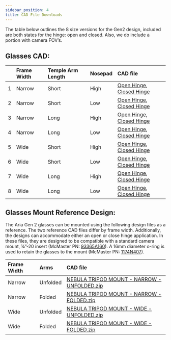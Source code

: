 ```yaml
---
sidebar_position: 4
title: CAD File Downloads
---
```

The table below outlines the 8 size versions for the Gen2 design, included are both states for the hinge: open and closed. Also, we do include a portion with camera FOV’s.

## Glasses CAD:

|  | Frame Width | Temple Arm Length | Nosepad | CAD file |
| :---- | :---- | :---- | :---- | :---- |
| 1 | Narrow | Short | High | [Open Hinge](https://www.projectaria.com/async/sample/download/?bucket=core&filename=ARIA_GEN2_GLASSES_DVT1_NARROW_SHORT_HIGH_UNFOLDED.zip), [Closed Hinge](https://www.projectaria.com/async/sample/download/?bucket=core&filename=ARIA_GEN2_GLASSES_DVT1_NARROW_SHORT_HIGH_FOLDED.zip) |
| 2 | Narrow | Short | Low | [Open Hinge](https://www.projectaria.com/async/sample/download/?bucket=core&filename=ARIA_GEN2_GLASSES_DVT1_NARROW_SHORT_LOW_UNFOLDED.zip), [Closed Hinge](https://www.projectaria.com/async/sample/download/?bucket=core&filename=ARIA_GEN2_GLASSES_DVT1_NARROW_SHORT_LOW_FOLDED.zip) |
| 3 | Narrow | Long | High | [Open Hinge](https://www.projectaria.com/async/sample/download/?bucket=core&filename=ARIA_GEN2_GLASSES_DVT1_NARROW_LONG_HIGH_UNFOLDED.zip), [Closed Hinge](https://www.projectaria.com/async/sample/download/?bucket=core&filename=ARIA_GEN2_GLASSES_DVT1_NARROW_LONG_HIGH_FOLDED.zip) |
| 4 | Narrow | Long | Low | [Open Hinge](https://www.projectaria.com/async/sample/download/?bucket=core&filename=ARIA_GEN2_GLASSES_DVT1_NARROW_LONG_LOW_UNFOLDED.zip), [Closed Hinge](https://www.projectaria.com/async/sample/download/?bucket=core&filename=ARIA_GEN2_GLASSES_DVT1_NARROW_LONG_LOW_FOLDED.zip) |
| 5 | Wide | Short | High | [Open Hinge](https://www.projectaria.com/async/sample/download/?bucket=core&filename=ARIA_GEN2_GLASSES_DVT1_WIDE_SHORT_HIGH_UNFOLDED.zip), [Closed Hinge](https://www.projectaria.com/async/sample/download/?bucket=core&filename=ARIA_GEN2_GLASSES_DVT1_WIDE_SHORT_HIGH_FOLDED.zip) |
| 6 | Wide | Short | Low | [Open Hinge](https://www.projectaria.com/async/sample/download/?bucket=core&filename=ARIA_GEN2_GLASSES_DVT1_WIDE_SHORT_LOW_UNFOLDED.zip), [Closed Hinge](https://www.projectaria.com/async/sample/download/?bucket=core&filename=ARIA_GEN2_GLASSES_DVT1_WIDE_SHORT_LOW_FOLDED.zip) |
| 7 | Wide | Long | High | [Open Hinge](https://www.projectaria.com/async/sample/download/?bucket=core&filename=ARIA_GEN2_GLASSES_DVT1_WIDE_LONG_HIGH_UNFOLDED.zip), [Closed Hinge](https://www.projectaria.com/async/sample/download/?bucket=core&filename=ARIA_GEN2_GLASSES_DVT1_WIDE_LONG_HIGH_FOLDED.zip) |
| 8 | Wide | Long | Low | [Open Hinge](https://www.projectaria.com/async/sample/download/?bucket=core&filename=ARIA_GEN2_GLASSES_DVT1_WIDE_LONG_LOW_UNFOLDED.zip), [Closed Hinge](https://www.projectaria.com/async/sample/download/?bucket=core&filename=ARIA_GEN2_GLASSES_DVT1_WIDE_LONG_LOW_FOLDED.zip) |

## Glasses Mount Reference Design:

The Aria Gen 2 glasses can be mounted using the following design files as a reference. The two reference CAD files differ by frame width. Additionally, the designs can accommodate either an open or close hinge application. In these files, they are designed to be compatible with a standard camera mount, ¼”-20 insert (McMaster PN: [93365A160](https://www.mcmaster.com/93365A160/)). A 16mm diameter o-ring is used to retain the glasses to the mount (McMaster PN: [1174N407](https://www.mcmaster.com/1174N407/)).

| Frame Width | Arms | CAD file |
| :---- | :---- | :---- |
| Narrow | Unfolded | [NEBULA TRIPOD MOUNT \- NARROW \- UNFOLDED.zip](https://www.projectaria.com/async/sample/download/?bucket=core&filename=ARIA_GEN2_GLASSES_TRIPOD_MOUNT_NARROW_UNFOLDED.zip) |
| Narrow | Folded | [NEBULA TRIPOD MOUNT \- NARROW \- FOLDED.zip](https://www.projectaria.com/async/sample/download/?bucket=core&filename=ARIA_GEN2_GLASSES_TRIPOD_MOUNT_NARROW_FOLDED.zip) |
| Wide | Unfolded | [NEBULA TRIPOD MOUNT \- WIDE \- UNFOLDED.zip](https://www.projectaria.com/async/sample/download/?bucket=core&filename=ARIA_GEN2_GLASSES_TRIPOD_MOUNT_WIDE_UNFOLDED.zip) |
| Wide | Folded | [NEBULA TRIPOD MOUNT \- WIDE \- FOLDED.zip](https://www.projectaria.com/async/sample/download/?bucket=core&filename=ARIA_GEN2_GLASSES_TRIPOD_MOUNT_WIDE_FOLDED.zip) |
